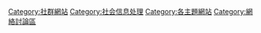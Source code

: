 [[Category:社群網站|Category:社群網站]]
[[Category:社会信息处理|Category:社会信息处理]]
[[Category:各主題網站|Category:各主題網站]]
[[Category:網絡討論區|Category:網絡討論區]]
